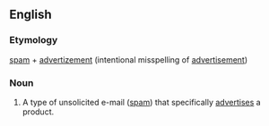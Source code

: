 ==English==

===Etymology===
[[spam]] + [[advertizement]] (intentional misspelling of [[advertisement]])

===Noun===
{{en-noun}}

# {{label|en|Internet}} A type of unsolicited e-mail ([[spam]]) that specifically [[advertise]]s a product.